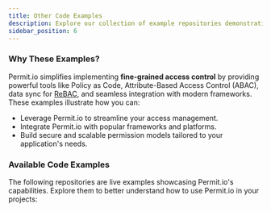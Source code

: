 ```yaml
---
title: Other Code Examples
description: Explore our collection of example repositories demonstrating Permit.io integration
sidebar_position: 6
---
```

### Why These Examples?

Permit.io simplifies implementing **fine-grained access control** by providing powerful tools like Policy as Code, Attribute-Based Access Control (ABAC), data sync for [ReBAC](/how-to/build-policies/rebac/overview), and seamless integration with modern frameworks. These examples illustrate how you can:

- Leverage Permit.io to streamline your access management.
- Integrate Permit.io with popular frameworks and platforms.
- Build secure and scalable permission models tailored to your application's needs.

### Available Code Examples

The following repositories are live examples showcasing Permit.io's capabilities. Explore them to better understand how to use Permit.io in your projects:


<GitHubExamples />
